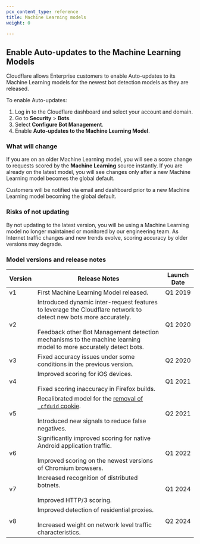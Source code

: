 ```yaml
---
pcx_content_type: reference
title: Machine Learning models
weight: 0

---
```


## Enable Auto-updates to the Machine Learning Models

Cloudflare allows Enterprise customers to enable Auto-updates to its Machine Learning models for the newest bot detection models as they are released.

To enable Auto-updates:

1. Log in to the Cloudflare dashboard and select your account and domain.
2. Go to **Security** > **Bots**.
3. Select **Configure Bot Management**.
4. Enable **Auto-updates to the Machine Learning Model**.

### What will change

If you are on an older Machine Learning model, you will see a score change to requests scored by the **Machine Learning** source instantly. If you are already on the latest model, you will see changes only after a new Machine Learning model becomes the global default.

Customers will be notified via email and dashboard prior to a new Machine Learning model becoming the global default.

### Risks of not updating

By not updating to the latest version, you will be using a Machine Learning model no longer maintained or monitored by our engineering team. As Internet traffic changes and new trends evolve, scoring accuracy by older versions may degrade.

### Model versions and release notes

| Version | Release Notes                                                                                                                                                                                                                               | Launch Date |
| ------- | ------------------------------------------------------------------------------------------------------------------------------------------------------------------------------------------------------------------------------------------- | ----------- |
| v1      | First Machine Learning Model released.                                                                                                                                                                                                      | Q1 2019     |
| v2      | Introduced dynamic inter-request features to leverage the Cloudflare network to detect new bots more accurately. <br/><br/>Feedback other Bot Management detection mechanisms to the machine learning model to more accurately detect bots. | Q1 2020     |
| v3      | Fixed accuracy issues under some conditions in the previous version.                                                                                                                                                                        | Q2 2020     |
| v4      | Improved scoring for iOS devices. <br/><br/>Fixed scoring inaccuracy in Firefox builds.                                                                                                                                                     | Q1 2021     |
| v5      | Recalibrated model for the [removal of `_cfduid` cookie](https://blog.cloudflare.com/deprecating-cfduid-cookie/). <br/><br/> Introduced new signals to reduce false negatives.                                                              | Q2 2021     |
| v6      | Significantly improved scoring for native Android application traffic. <br/><br/>Improved scoring on the newest versions of Chromium browsers.                                                                                              | Q1 2022     |
| v7      | Increased recognition of distributed botnets. <br/><br/>Improved HTTP/3 scoring.                                                                                                                                                            | Q1 2024     |
| v8      | Improved detection of residential proxies. <br/><br/>Increased weight on network level traffic characteristics.                                                                                                                             | Q2 2024     |
